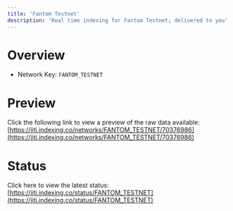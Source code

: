```yaml
---
title: 'Fantom Testnet'
description: 'Real time indexing for Fantom Testnet; delivered to you'
---
```


# Overview
- Network Key: `FANTOM_TESTNET`

# Preview
Click the following link to view a preview of the raw data available: [https://jiti.indexing.co/networks/FANTOM_TESTNET/70376986](https://jiti.indexing.co/networks/FANTOM_TESTNET/70376986)

# Status
Click here to view the latest status: [https://jiti.indexing.co/status/FANTOM_TESTNET](https://jiti.indexing.co/status/FANTOM_TESTNET)
